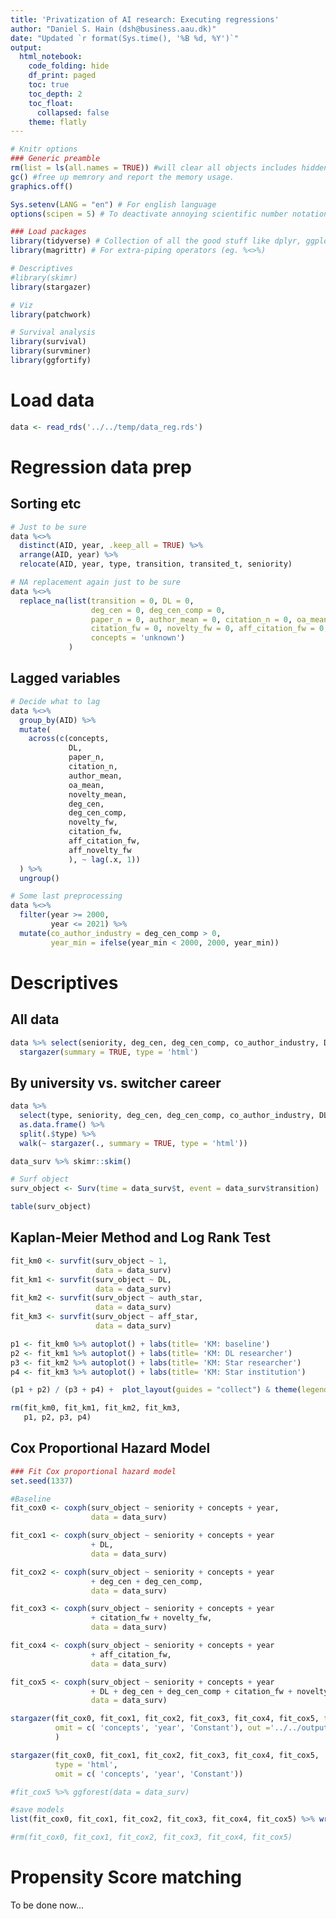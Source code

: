```yaml
---
title: 'Privatization of AI research: Executing regressions'
author: "Daniel S. Hain (dsh@business.aau.dk)"
date: "Updated `r format(Sys.time(), '%B %d, %Y')`"
output:
  html_notebook:
    code_folding: hide
    df_print: paged
    toc: true
    toc_depth: 2
    toc_float:
      collapsed: false
    theme: flatly
---
```


```r
# Knitr options
### Generic preamble
rm(list = ls(all.names = TRUE)) #will clear all objects includes hidden objects.
gc() #free up memrory and report the memory usage.
graphics.off()

Sys.setenv(LANG = "en") # For english language
options(scipen = 5) # To deactivate annoying scientific number notation

### Load packages
library(tidyverse) # Collection of all the good stuff like dplyr, ggplot2 ect.
library(magrittr) # For extra-piping operators (eg. %<>%)

# Descriptives
#library(skimr)
library(stargazer)

# Viz
library(patchwork)

# Survival analysis
library(survival)
library(survminer)
library(ggfortify)
```

# Load data

```r
data <- read_rds('../../temp/data_reg.rds')
```


# Regression data prep

## Sorting etc

```r
# Just to be sure
data %<>%
  distinct(AID, year, .keep_all = TRUE) %>%
  arrange(AID, year) %>%
  relocate(AID, year, type, transition, transited_t, seniority) 
```

```r
# NA replacement again just to be sure
data %<>%
  replace_na(list(transition = 0, DL = 0,
                  deg_cen = 0, deg_cen_comp = 0,
                  paper_n = 0, author_mean = 0, citation_n = 0, oa_mean = 0, novelty_mean = 0,
                  citation_fw = 0, novelty_fw = 0, aff_citation_fw = 0, aff_novelty_fw = 0,
                  concepts = 'unknown')
             )
```


## Lagged variables

```r
# Decide what to lag
data %<>%
  group_by(AID) %>%
  mutate(
    across(c(concepts,
             DL,
             paper_n, 
             citation_n, 
             author_mean,
             oa_mean, 
             novelty_mean, 
             deg_cen, 
             deg_cen_comp, 
             novelty_fw, 
             citation_fw,
             aff_citation_fw,
             aff_novelty_fw
             ), ~ lag(.x, 1))
  ) %>%
  ungroup()
```

```r
# Some last preprocessing
data %<>%
  filter(year >= 2000,
         year <= 2021) %>%
  mutate(co_author_industry = deg_cen_comp > 0,
         year_min = ifelse(year_min < 2000, 2000, year_min))
```

# Descriptives

## All data

```r
data %>% select(seniority, deg_cen, deg_cen_comp, co_author_industry, DL, paper_n, author_mean, citation_fw, novelty_fw, aff_citation_fw, aff_novelty_fw) %>% as.data.frame() %>%
  stargazer(summary = TRUE, type = 'html')
```

## By university vs. switcher career

```r
data %>% 
  select(type, seniority, deg_cen, deg_cen_comp, co_author_industry, DL, paper_n, author_mean, citation_fw, novelty_fw, aff_citation_fw, aff_novelty_fw) %>%
  as.data.frame() %>%
  split(.$type) %>% 
  walk(~ stargazer(., summary = TRUE, type = 'html'))
```

```r
data_surv %>% skimr::skim()
```





```r
# Surf object
surv_object <- Surv(time = data_surv$t, event = data_surv$transition)
```

```r
table(surv_object)
```



## Kaplan-Meier Method and Log Rank Test

```r
fit_km0 <- survfit(surv_object ~ 1, 
                   data = data_surv)
fit_km1 <- survfit(surv_object ~ DL, 
                   data = data_surv)
fit_km2 <- survfit(surv_object ~ auth_star, 
                   data = data_surv)
fit_km3 <- survfit(surv_object ~ aff_star,
                   data = data_surv)
```

```r
p1 <- fit_km0 %>% autoplot() + labs(title= 'KM: baseline')
p2 <- fit_km1 %>% autoplot() + labs(title= 'KM: DL researcher')
p3 <- fit_km2 %>% autoplot() + labs(title= 'KM: Star researcher')
p4 <- fit_km3 %>% autoplot() + labs(title= 'KM: Star institution')

(p1 + p2) / (p3 + p4) +  plot_layout(guides = "collect") & theme(legend.position = 'bottom') & labs(x = 'Time', y = 'Survival Probability')
```

```r
rm(fit_km0, fit_km1, fit_km2, fit_km3,
   p1, p2, p3, p4)
```


## Cox Proportional Hazard Model

```r
### Fit Cox proportional hazard model
set.seed(1337)

#Baseline
fit_cox0 <- coxph(surv_object ~ seniority + concepts + year,
                  data = data_surv)

fit_cox1 <- coxph(surv_object ~ seniority + concepts + year 
                  + DL,
                  data = data_surv)

fit_cox2 <- coxph(surv_object ~ seniority + concepts + year 
                  + deg_cen + deg_cen_comp,
                  data = data_surv)

fit_cox3 <- coxph(surv_object ~ seniority + concepts + year 
                  + citation_fw + novelty_fw,
                  data = data_surv)

fit_cox4 <- coxph(surv_object ~ seniority + concepts + year 
                  + aff_citation_fw,
                  data = data_surv)

fit_cox5 <- coxph(surv_object ~ seniority + concepts + year 
                  + DL + deg_cen + deg_cen_comp + citation_fw + novelty_fw + aff_citation_fw,
                  data = data_surv)
```


```r
stargazer(fit_cox0, fit_cox1, fit_cox2, fit_cox3, fit_cox4, fit_cox5, type = 'latex', 
          omit = c( 'concepts', 'year', 'Constant'), out ='../../output/surv_res1.tex'
          )
```

```r
stargazer(fit_cox0, fit_cox1, fit_cox2, fit_cox3, fit_cox4, fit_cox5,
          type = 'html',
          omit = c( 'concepts', 'year', 'Constant'))
```

```r
#fit_cox5 %>% ggforest(data = data_surv)
```

```r
#save models
list(fit_cox0, fit_cox1, fit_cox2, fit_cox3, fit_cox4, fit_cox5) %>% write_rds('../../temp/reg_surv1.rds')
```

```r
#rm(fit_cox0, fit_cox1, fit_cox2, fit_cox3, fit_cox4, fit_cox5)
```





# Propensity Score matching 

To be done now...

<!---

```r
library(MatchIt)
```

```r
data_static <- read_rds('../../temp/data_author_static.rds')
```

```r
set.seed(1337)
match_out <-  tbl_author_stat %>% 
  # Preselection
  select(author_id , author_type, paper_mean, cit_mean, year_n, year_end, gender, field_of_study_name) %>%
  mutate(author_type = (author_type %>% factor() %>% as.numeric()) -1 ) %>%
  # Matching
  matchit(author_type ~ paper_mean + cit_mean + year_end + gender + field_of_study_name, exact = 'year_n',
                      data = ., verbose = FALSE, method = "nearest", ratio = 1) # OR method  "genetic" ... takes forever.....
```

```r
# Match table for use lateron
match_data <- match_out %>% 
  match.data() %>% 
  as_tibble() %>% 
  select(author_id, distance, weights)
```

```r
matched_pairs  <- bind_cols( tbl_author_stat[row.names(match_out$match.matrix),"author_id"] , tbl_author_stat[match_out$match.matrix,"author_id"] ) %>%
  rename(orig_author_id = `author_id...1`,
         author_id = `author_id...2`) 
```

```r
# Get the time where the matched switcher transits
matched_pairs %<>%
  left_join(data %>% filter(switch == TRUE) %>% select(author_id, time) %>% distinct(author_id, .keep_all = TRUE), by = c('orig_author_id' = 'author_id')) %>%
  mutate(switch = TRUE) %>%
  drop_na() 
```


# Diff-in-Diff

## Preprocessing
```r
# Filter only NN matched author pairs
data_did <- data %>%
  semi_join(match_data, by = 'author_id')

# Update the corresponding transition time of university by their matched switcher
data_did %<>%
  rows_update(matched_pairs %>% select(-orig_author_id), by = c('author_id', 'time'))

# Update Transited
data_did %<>%
  mutate(transited = NA) %>%
  group_by(author_id) %>%
  mutate(transited = ifelse(lag(switch, 1) == TRUE, TRUE, transited)) %>%
  fill(transited, .direction = 'down') %>%
  replace_na(list('transited' = FALSE)) %>%
  ungroup()
```

```r
# Some extra variables
data_did %<>%
  group_by(author_id) %>%
  mutate(switcher = author_type == 'switcher',
         transited_t = ifelse(transited == TRUE, 1, 0)) %>%
  mutate(transited_t = transited_t %>%cumsum()) %>%
  ungroup()
```

```r
# Nicer ordering
data_did %<>%
  relocate(author_id, author_type, gender, year, time, switch, transited, transited_t, citation_rank, cit_n_cum, paper_n) %>%
  arrange(author_id, time)
```

```r
# For the interaction plot code logical to numeric
# data_did %<>%  mutate(switcher = switcher %>% as.numeric(), transited = transited %>% as.numeric())
```

```r
data_did %>% saveRDS('../../temp/reg_data_did.rds')
```

## Models

```r
# fit_did_0 <- lm(citation_rank ~ switcher + field_of_study_name, data = data_did)

fit_did_0 <- lm(citation_rank ~ (switcher + transited)^2 + field_of_study_name + year + seniority + gender + field_of_study_name
                , data = data_did)
fit_did_1 <- lm(citation_rank ~ (switcher + transited)^2 + field_of_study_name + year + seniority + gender + field_of_study_name + cent_dgr + cent_dgr_ind
                , data = data_did)
fit_did_2 <- lm(citation_rank ~ (switcher + transited)^2 + field_of_study_name + year + seniority + gender + field_of_study_name + (switcher + transited_t)^2
                , data = data_did)
fit_did_3 <- lm(citation_rank ~ (switcher + transited)^2 + field_of_study_name + year + seniority + gender + field_of_study_name + (switcher + transited_t)^2 + cent_dgr + cent_dgr_ind 
                , data = data_did)

# + paper_n ?
```

```r
stargazer(fit_did_0, fit_did_1, fit_did_2, fit_did_3, type = 'text',
          omit = c('field_of_study_name', 'year', 'Constant'))
```

```r
stargazer(fit_did_0, fit_did_1, fit_did_2, fit_did_3, type = 'text',
          omit = c('field_of_study_name', 'year', 'Constant'))
```

```r
stargazer(fit_did_0, fit_did_1, fit_did_2, fit_did_3, type = 'latex',
          omit = c('field_of_study_name', 'year', 'Constant'))
```


### Template new plotting model

```r
#library(interplot)
#fit_did_2 %>% interplot(var1 ="switcher", var2 = "transited_t", hist = TRUE) 
```

```r
library(interactions)
fit_did_2 %>% interact_plot(pred = transited_t, modx = switcher,
                            interval = TRUE) +
  theme(legend.position = 'bottom')
```

```r
ggsave('../../output/fig_interaction_1.png', width = 10, height = 7.5, units = 'cm')
```


```r
library(interactions)
fit_did_2 %>% interact_plot(pred = transited_t, modx = switcher,
                            interval = TRUE, linearity.check = TRUE)
```


--->





